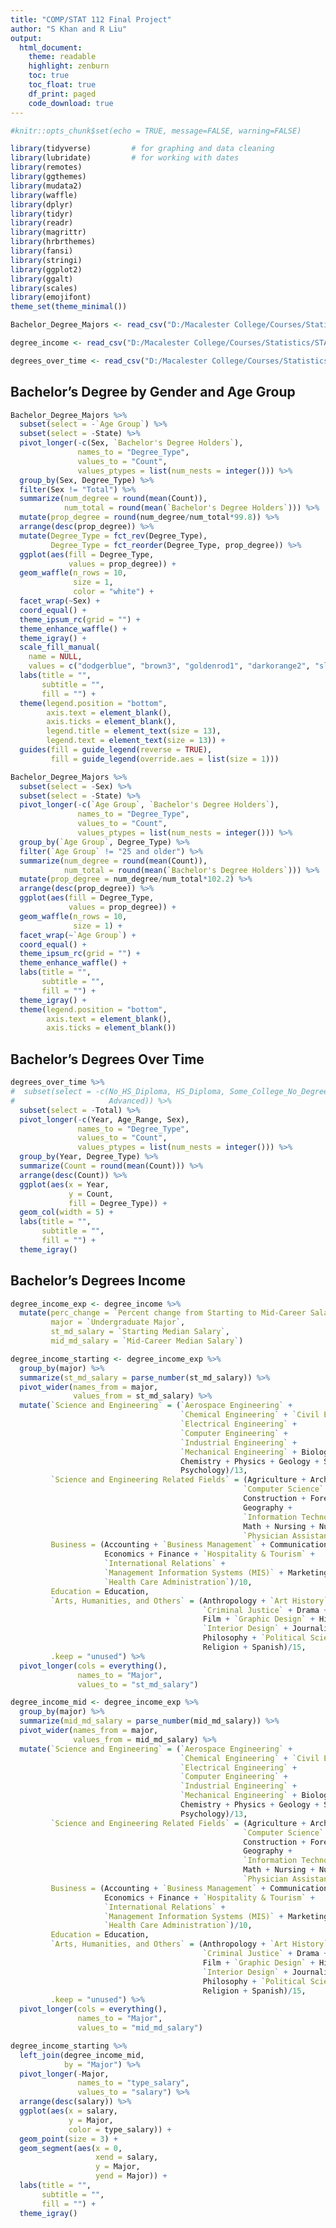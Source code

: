```yaml
---
title: "COMP/STAT 112 Final Project"
author: "S Khan and R Liu"
output: 
  html_document:
    theme: readable
    highlight: zenburn
    toc: true
    toc_float: true
    df_print: paged
    code_download: true
---
```


```r
#knitr::opts_chunk$set(echo = TRUE, message=FALSE, warning=FALSE)
```

```r
library(tidyverse)         # for graphing and data cleaning
library(lubridate)         # for working with dates
library(remotes)
library(ggthemes)
library(mudata2)
library(waffle)
library(dplyr)
library(tidyr)
library(readr)
library(magrittr)
library(hrbrthemes)
library(fansi)
library(stringi)
library(ggplot2)
library(ggalt)
library(scales)
library(emojifont)  
theme_set(theme_minimal())
```

```r

Bachelor_Degree_Majors <- read_csv("D:/Macalester College/Courses/Statistics/STAT 112/COMP112-Final-Project/Data/Bachelor_Degree_Majors.csv")

degree_income <- read_csv("D:/Macalester College/Courses/Statistics/STAT 112/COMP112-Final-Project/Data/degrees-that-pay-back.csv")

degrees_over_time <- read_csv("D:/Macalester College/Courses/Statistics/STAT 112/COMP112-Final-Project/Data/1995_2015.csv")
```


## Bachelor's Degree by Gender and Age Group

```r
Bachelor_Degree_Majors %>%
  subset(select = -`Age Group`) %>%
  subset(select = -State) %>%
  pivot_longer(-c(Sex, `Bachelor's Degree Holders`),
               names_to = "Degree_Type",
               values_to = "Count",
               values_ptypes = list(num_nests = integer())) %>%
  group_by(Sex, Degree_Type) %>%
  filter(Sex != "Total") %>%
  summarize(num_degree = round(mean(Count)),
            num_total = round(mean(`Bachelor's Degree Holders`))) %>%
  mutate(prop_degree = round(num_degree/num_total*99.8)) %>%
  arrange(desc(prop_degree)) %>%
  mutate(Degree_Type = fct_rev(Degree_Type),
         Degree_Type = fct_reorder(Degree_Type, prop_degree)) %>%
  ggplot(aes(fill = Degree_Type,
             values = prop_degree)) +
  geom_waffle(n_rows = 10, 
              size = 1,
              color = "white") +
  facet_wrap(~Sex) +
  coord_equal() +
  theme_ipsum_rc(grid = "") +
  theme_enhance_waffle() +
  theme_igray() +
  scale_fill_manual(
    name = NULL,
    values = c("dodgerblue", "brown3", "goldenrod1", "darkorange2", "slateblue4")) +
  labs(title = "", 
       subtitle = "",
       fill = "") +
  theme(legend.position = "bottom",
        axis.text = element_blank(),
        axis.ticks = element_blank(),
        legend.title = element_text(size = 13), 
        legend.text = element_text(size = 13)) +
  guides(fill = guide_legend(reverse = TRUE),
         fill = guide_legend(override.aes = list(size = 1)))
```

```r
Bachelor_Degree_Majors %>%
  subset(select = -Sex) %>%
  subset(select = -State) %>%
  pivot_longer(-c(`Age Group`, `Bachelor's Degree Holders`),
               names_to = "Degree_Type",
               values_to = "Count",
               values_ptypes = list(num_nests = integer())) %>%
  group_by(`Age Group`, Degree_Type) %>%
  filter(`Age Group` != "25 and older") %>%
  summarize(num_degree = round(mean(Count)),
            num_total = round(mean(`Bachelor's Degree Holders`))) %>%
  mutate(prop_degree = num_degree/num_total*102.2) %>%
  arrange(desc(prop_degree)) %>%
  ggplot(aes(fill = Degree_Type,
             values = prop_degree)) +
  geom_waffle(n_rows = 10, 
              size = 1) +
  facet_wrap(~`Age Group`) +
  coord_equal() +
  theme_ipsum_rc(grid = "") +
  theme_enhance_waffle() +
  labs(title = "", 
       subtitle = "",
       fill = "") +
  theme_igray() +
  theme(legend.position = "bottom",
        axis.text = element_blank(),
        axis.ticks = element_blank())
```

## Bachelor's Degrees Over Time

```r
degrees_over_time %>%
#  subset(select = -c(No_HS_Diploma, HS_Diploma, Some_College_No_Degree, Associate, 
#                     Advanced)) %>%
  subset(select = -Total) %>%
  pivot_longer(-c(Year, Age_Range, Sex),
               names_to = "Degree_Type",
               values_to = "Count",
               values_ptypes = list(num_nests = integer())) %>%
  group_by(Year, Degree_Type) %>%
  summarize(Count = round(mean(Count))) %>%
  arrange(desc(Count)) %>%
  ggplot(aes(x = Year,
             y = Count,
             fill = Degree_Type)) +
  geom_col(width = 5) +
  labs(title = "", 
       subtitle = "",
       fill = "") +
  theme_igray()
```

## Bachelor's Degrees Income

```r
degree_income_exp <- degree_income %>%
  mutate(perc_change = `Percent change from Starting to Mid-Career Salary`,
         major = `Undergraduate Major`,
         st_md_salary = `Starting Median Salary`,
         mid_md_salary = `Mid-Career Median Salary`)

degree_income_starting <- degree_income_exp %>%
  group_by(major) %>%
  summarize(st_md_salary = parse_number(st_md_salary)) %>%
  pivot_wider(names_from = major,
              values_from = st_md_salary) %>%
  mutate(`Science and Engineering` = (`Aerospace Engineering` + 
                                      `Chemical Engineering` + `Civil Engineering` + 
                                      `Electrical Engineering` + 
                                      `Computer Engineering` + 
                                      `Industrial Engineering` + 
                                      `Mechanical Engineering` + Biology + 
                                      Chemistry + Physics + Geology + Sociology + 
                                      Psychology)/13,
         `Science and Engineering Related Fields` = (Agriculture + Architecture + 
                                                    `Computer Science` + 
                                                    Construction + Forestry + 
                                                    Geography + 
                                                    `Information Technology (IT)` + 
                                                    Math + Nursing + Nutrition + 
                                                    `Physician Assistant`)/11,
         Business = (Accounting + `Business Management` + Communications + 
                     Economics + Finance + `Hospitality & Tourism` + 
                     `International Relations` + 
                     `Management Information Systems (MIS)` + Marketing + 
                     `Health Care Administration`)/10,
         Education = Education,
         `Arts, Humanities, and Others` = (Anthropology + `Art History` + 
                                           `Criminal Justice` + Drama + English + 
                                           Film + `Graphic Design` + History + 
                                           `Interior Design` + Journalism + Music + 
                                           Philosophy + `Political Science` + 
                                           Religion + Spanish)/15,
         .keep = "unused") %>%
  pivot_longer(cols = everything(),
               names_to = "Major",
               values_to = "st_md_salary")

degree_income_mid <- degree_income_exp %>%
  group_by(major) %>%
  summarize(mid_md_salary = parse_number(mid_md_salary)) %>%
  pivot_wider(names_from = major,
              values_from = mid_md_salary) %>%
  mutate(`Science and Engineering` = (`Aerospace Engineering` + 
                                      `Chemical Engineering` + `Civil Engineering` + 
                                      `Electrical Engineering` + 
                                      `Computer Engineering` + 
                                      `Industrial Engineering` + 
                                      `Mechanical Engineering` + Biology + 
                                      Chemistry + Physics + Geology + Sociology + 
                                      Psychology)/13,
         `Science and Engineering Related Fields` = (Agriculture + Architecture + 
                                                    `Computer Science` + 
                                                    Construction + Forestry + 
                                                    Geography + 
                                                    `Information Technology (IT)` + 
                                                    Math + Nursing + Nutrition + 
                                                    `Physician Assistant`)/11,
         Business = (Accounting + `Business Management` + Communications + 
                     Economics + Finance + `Hospitality & Tourism` + 
                     `International Relations` + 
                     `Management Information Systems (MIS)` + Marketing + 
                     `Health Care Administration`)/10,
         Education = Education,
         `Arts, Humanities, and Others` = (Anthropology + `Art History` + 
                                           `Criminal Justice` + Drama + English + 
                                           Film + `Graphic Design` + History + 
                                           `Interior Design` + Journalism + Music + 
                                           Philosophy + `Political Science` + 
                                           Religion + Spanish)/15,
         .keep = "unused") %>%
  pivot_longer(cols = everything(),
               names_to = "Major",
               values_to = "mid_md_salary")

degree_income_starting %>%
  left_join(degree_income_mid,
            by = "Major") %>%
  pivot_longer(-Major,
               names_to = "type_salary",
               values_to = "salary") %>%
  arrange(desc(salary)) %>%
  ggplot(aes(x = salary,
             y = Major,
             color = type_salary)) + 
  geom_point(size = 3) + 
  geom_segment(aes(x = 0, 
                   xend = salary, 
                   y = Major, 
                   yend = Major)) +
  labs(title = "", 
       subtitle = "",
       fill = "") +
  theme_igray()
```


